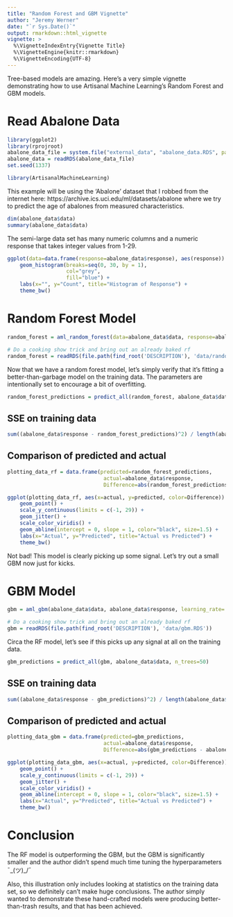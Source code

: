 ```yaml
---
title: "Random Forest and GBM Vignette"
author: "Jeremy Werner"
date: "`r Sys.Date()`"
output: rmarkdown::html_vignette
vignette: >
  %\VignetteIndexEntry{Vignette Title}
  %\VignetteEngine{knitr::rmarkdown}
  %\VignetteEncoding{UTF-8}
---
```


Tree-based models are amazing. Here's a very simple vignette demonstrating how to use Artisanal Machine Learning's Random Forest and GBM models.

# Read Abalone Data

```r
library(ggplot2)
library(rprojroot)
abalone_data_file = system.file("external_data", "abalone_data.RDS", package="ArtisanalMachineLearning", mustWork=TRUE)
abalone_data = readRDS(abalone_data_file)
set.seed(1337)
```

```r
library(ArtisanalMachineLearning)
```

This example will be using the 'Abalone' dataset that I robbed from the internet here: https://archive.ics.uci.edu/ml/datasets/abalone where we try to predict the age of abalones from measured characteristics.

```r
dim(abalone_data$data)
summary(abalone_data$data)
```

The semi-large data set has many numeric columns and a numeric response that takes integer values from 1-29.

```r
ggplot(data=data.frame(response=abalone_data$response), aes(response)) + 
    geom_histogram(breaks=seq(0, 30, by = 1), 
                   col="grey", 
                   fill="blue") + 
    labs(x="", y="Count", title="Histogram of Response") + 
    theme_bw()
```

# Random Forest Model

```r
random_forest = aml_random_forest(data=abalone_data$data, response=abalone_data$response, b=200, m=6, evaluation_criterion=sum_of_squares, min_obs=5, max_depth=16, verbose=FALSE)
```

```r
# Do a cooking show trick and bring out an already baked rf
random_forest = readRDS(file.path(find_root('DESCRIPTION'), 'data/random_forest.RDS'))
```

Now that we have a random forest model, let's simply verify that it's fitting a better-than-garbage model on the training data. The parameters are intentionally set to encourage a bit of overfitting.

```r
random_forest_predictions = predict_all(random_forest, abalone_data$data, n_trees=200)
```

## SSE on training data

```r
sum((abalone_data$response - random_forest_predictions)^2) / length(abalone_data$response)
```

## Comparison of predicted and actual

```r
plotting_data_rf = data.frame(predicted=random_forest_predictions, 
                               actual=abalone_data$response, 
                               Difference=abs(random_forest_predictions - abalone_data$response))

ggplot(plotting_data_rf, aes(x=actual, y=predicted, color=Difference)) +
    geom_point() + 
    scale_y_continuous(limits = c(-1, 29)) + 
    geom_jitter() + 
    scale_color_viridis() + 
    geom_abline(intercept = 0, slope = 1, color="black", size=1.5) + 
    labs(x="Actual", y="Predicted", title="Actual vs Predicted") + 
    theme_bw()
```

Not bad! This model is clearly picking up some signal. Let's try out a small GBM now just for kicks.


# GBM Model

```r
gbm = aml_gbm(abalone_data$data, abalone_data$response, learning_rate=.1, n_trees=50, evaluation_criterion=sum_of_squares, min_obs=10, max_depth=4, verbose=FALSE)
```

```r
# Do a cooking show trick and bring out an already baked rf
gbm = readRDS(file.path(find_root('DESCRIPTION'), 'data/gbm.RDS'))
```

Circa the RF model, let's see if this picks up any signal at all on the training data.

```r
gbm_predictions = predict_all(gbm, abalone_data$data, n_trees=50)
```

## SSE on training data

```r
sum((abalone_data$response - gbm_predictions)^2) / length(abalone_data$response)
```

## Comparison of predicted and actual

```r

plotting_data_gbm = data.frame(predicted=gbm_predictions, 
                               actual=abalone_data$response, 
                               Difference=abs(gbm_predictions - abalone_data$response))

ggplot(plotting_data_gbm, aes(x=actual, y=predicted, color=Difference)) +
    geom_point() + 
    scale_y_continuous(limits = c(-1, 29)) + 
    geom_jitter() + 
    scale_color_viridis() + 
    geom_abline(intercept = 0, slope = 1, color="black", size=1.5) + 
    labs(x="Actual", y="Predicted", title="Actual vs Predicted") + 
    theme_bw()
```


# Conclusion

The RF model is outperforming the GBM, but the GBM is significantly smaller and the author didn't spend much time tuning the hyperparameters ¯\_(ツ)_/¯ 

Also, this illustration only includes looking at statistics on the training data set, so we definitely can't make huge conclusions. The author simply wanted to demonstrate these hand-crafted models were producing better-than-trash results, and that has been achieved. 
